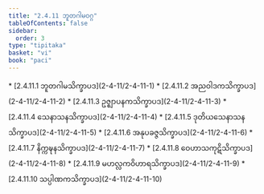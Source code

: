 ```yaml
---
title: "2.4.11 ဘူတဂါမဝဂ္ဂ"
tableOfContents: false
sidebar:
  order: 3
type: "tipitaka"
basket: "vi"
book: "paci"
---
```



<DynamicBreadcrumb />



<TableOfContents book="paci" section="2.4.11">
* [2.4.11.1 ဘူတဂါမသိက္ခာပဒ](2-4-11/2-4-11-1)
* [2.4.11.2 အညဝါဒကသိက္ခာပဒ](2-4-11/2-4-11-2)
* [2.4.11.3 ဥဇ္ဈာပနကသိက္ခာပဒ](2-4-11/2-4-11-3)
* [2.4.11.4 သေနာသနသိက္ခာပဒ](2-4-11/2-4-11-4)
* [2.4.11.5 ဒုတိယသေနာသနသိက္ခာပဒ](2-4-11/2-4-11-5)
* [2.4.11.6 အနုပခဇ္ဇသိက္ခာပဒ](2-4-11/2-4-11-6)
* [2.4.11.7 နိက္ကဍ္ဎနသိက္ခာပဒ](2-4-11/2-4-11-7)
* [2.4.11.8 ဝေဟာသကုဋိသိက္ခာပဒ](2-4-11/2-4-11-8)
* [2.4.11.9 မဟလ္လကဝိဟာရသိက္ခာပဒ](2-4-11/2-4-11-9)
* [2.4.11.10 သပ္ပါဏကသိက္ခာပဒ](2-4-11/2-4-11-10)
</TableOfContents>